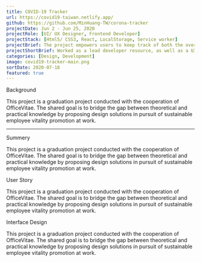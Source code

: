 ```yaml
---
title: COVID-19 Tracker
url: https://covid19-taiwan.netlify.app/
github: https://github.com/MinHuang-TW/corona-tracker
projectDate: Jun 2 - Jun 25, 2020
projectRole: [UI/ UX Designer, Frontend Developer]
projectStack: [Html5/ CSS3, React, LocalStorage, Service worker]
projectBrief: The project empowers users to keep track of both the overview and the overview of total cases, daily accumulation and the growing trend of selected countries.
projectShortBrief: Worked as a lead developer resource, as well as a UI/UX designer, on the new Alienware Command Center.
categories: [Design, Development]
image: covid19-tracker-main.png
sortDate: 2020-07-18
featured: true
---
```


<TitleAnchored>Background</TitleAnchored>

This project is a graduation project conducted with the cooperation of OfficeVitae. The shared goal is to bridge the gap between theoretical and practical knowledge by proposing design solutions in pursuit of sustainable employee vitality promotion at work.

---

<TitleAnchored>Summery</TitleAnchored>

This project is a graduation project conducted with the cooperation of OfficeVitae. The shared goal is to bridge the gap between theoretical and practical knowledge by proposing design solutions in pursuit of sustainable employee vitality promotion at work.

<TitleAnchored>User Story</TitleAnchored>

This project is a graduation project conducted with the cooperation of OfficeVitae. The shared goal is to bridge the gap between theoretical and practical knowledge by proposing design solutions in pursuit of sustainable employee vitality promotion at work.

<TitleAnchored>Interface Design</TitleAnchored>

This project is a graduation project conducted with the cooperation of OfficeVitae. The shared goal is to bridge the gap between theoretical and practical knowledge by proposing design solutions in pursuit of sustainable employee vitality promotion at work.
